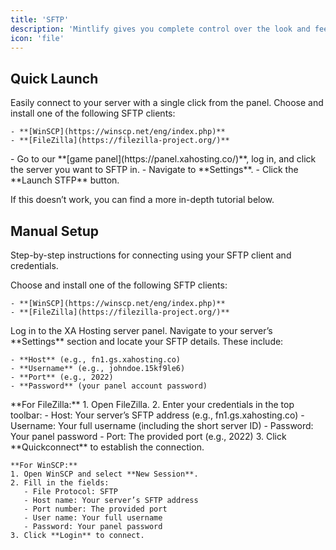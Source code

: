 ```yaml
---
title: 'SFTP'
description: 'Mintlify gives you complete control over the look and feel of your documentation using the docs.json file'
icon: 'file'
---
```


## Quick Launch
Easily connect to your server with a single click from the panel.
<Steps>
  <Step title="Download an SFTP Client">
    Choose and install one of the following SFTP clients:

    - **[WinSCP](https://winscp.net/eng/index.php)**
    - **[FileZilla](https://filezilla-project.org/)**
  </Step>
  <Step title="Launch SFTP from the Panel">
    - Go to our **[game panel](https://panel.xahosting.co/)**, log in, and click the server you want to SFTP in.
    - Navigate to **Settings**.
    - Click the **Launch STFP** button.
  </Step>
</Steps>

<Warning>If this doesn’t work, you can find a more in-depth tutorial below.</Warning>

## Manual Setup
Step-by-step instructions for connecting using your SFTP client and credentials.

<Steps>
  <Step title="Download an SFTP Client">
    Choose and install one of the following SFTP clients:

    - **[WinSCP](https://winscp.net/eng/index.php)**
    - **[FileZilla](https://filezilla-project.org/)**
  </Step>
  <Step title="Retrieve Your SFTP Credentials">
    Log in to the XA Hosting server panel. Navigate to your server’s **Settings** section and locate your SFTP details. These include:

    - **Host** (e.g., fn1.gs.xahosting.co)
    - **Username** (e.g., johndoe.15kf9le6)
    - **Port** (e.g., 2022)
    - **Password** (your panel account password)
  </Step>
  <Step title="Connect Using Your SFTP Client">
    **For FileZilla:**
    1. Open FileZilla.
    2. Enter your credentials in the top toolbar:
       - Host: Your server’s SFTP address (e.g., fn1.gs.xahosting.co)
       - Username: Your full username (including the short server ID)
       - Password: Your panel password
       - Port: The provided port (e.g., 2022)
    3. Click **Quickconnect** to establish the connection.

    **For WinSCP:**
    1. Open WinSCP and select **New Session**.
    2. Fill in the fields:
       - File Protocol: SFTP
       - Host name: Your server’s SFTP address
       - Port number: The provided port
       - User name: Your full username
       - Password: Your panel password
    3. Click **Login** to connect.
  </Step>
</Steps>

